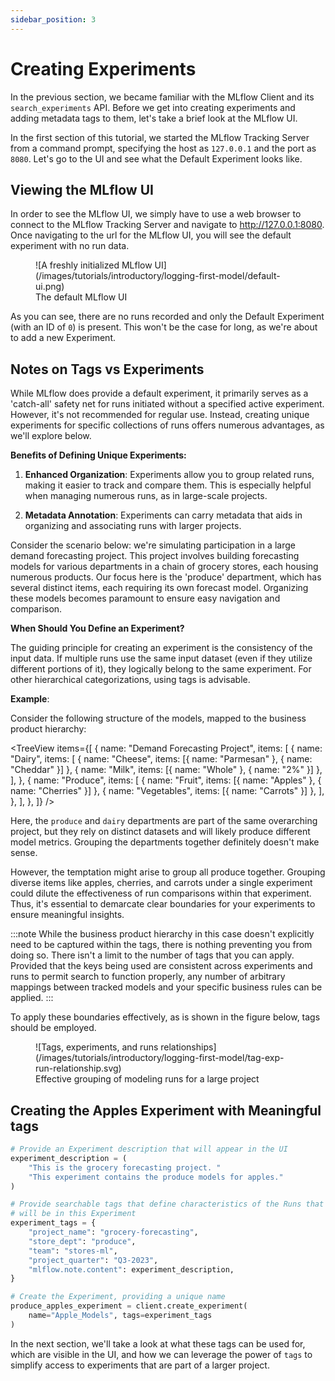 ```yaml
---
sidebar_position: 3
---
```



# Creating Experiments

In the previous section, we became familiar with the MLflow Client and its `search_experiments` API.
Before we get into creating experiments and adding metadata tags to them, let's take a brief look at the
MLflow UI.

In the first section of this tutorial, we started the MLflow Tracking Server from a command prompt, specifying the
host as `127.0.0.1` and the port as `8080`. Let's go to the UI and see what the Default Experiment looks like.

## Viewing the MLflow UI

In order to see the MLflow UI, we simply have to use a web browser to connect to the MLflow Tracking Server and navigate to http://127.0.0.1:8080.
Once navigating to the url for the MLflow UI, you will see the default experiment with no run data.

<figure style={{ width: "95%", textAlign: "center", margin: 0 }}>
  ![A freshly initialized MLflow UI](/images/tutorials/introductory/logging-first-model/default-ui.png)
  <figcaption>The default MLflow UI</figcaption>
</figure>

As you can see, there are no runs recorded and only the Default Experiment (with an ID of `0`) is present.
This won't be the case for long, as we're about to add a new Experiment.

## Notes on Tags vs Experiments

While MLflow does provide a default experiment, it primarily serves as a 'catch-all' safety net for
runs initiated without a specified active experiment. However, it's not recommended for regular use.
Instead, creating unique experiments for specific collections of runs offers numerous advantages,
as we'll explore below.

**Benefits of Defining Unique Experiments:**

1. **Enhanced Organization**: Experiments allow you to group related runs, making it easier to track
   and compare them. This is especially helpful when managing numerous runs, as in large-scale projects.

2. **Metadata Annotation**: Experiments can carry metadata that aids in organizing and associating
   runs with larger projects.

Consider the scenario below: we're simulating participation in a large demand forecasting project.
This project involves building forecasting models for various departments in a chain of grocery
stores, each housing numerous products. Our focus here is the 'produce' department, which has several
distinct items, each requiring its own forecast model. Organizing these models becomes paramount
to ensure easy navigation and comparison.

**When Should You Define an Experiment?**

The guiding principle for creating an experiment is the consistency of the input data. If multiple
runs use the same input dataset (even if they utilize different portions of it), they logically belong
to the same experiment. For other hierarchical categorizations, using tags is advisable.

**Example**:

Consider the following structure of the models, mapped to the business product hierarchy:

<TreeView
  items={[
    {
      name: "Demand Forecasting Project",
      items: [
        {
          name: "Dairy",
          items: [
            { name: "Cheese", items: [{ name: "Parmesan" }, { name: "Cheddar" }] },
            { name: "Milk", items: [{ name: "Whole" }, { name: "2%" }] },
          ],
        },
        {
          name: "Produce",
          items: [
            { name: "Fruit", items: [{ name: "Apples" }, { name: "Cherries" }] },
            { name: "Vegetables", items: [{ name: "Carrots" }] },
          ],
        },
      ],
    },
  ]}
/>

Here, the `produce` and `dairy` departments are part of the same overarching project, but they rely
on distinct datasets and will likely produce different model metrics. Grouping the departments together
definitely doesn't make sense.

However, the temptation might arise to group all produce together. Grouping diverse items like apples,
cherries, and carrots under a single experiment could dilute the effectiveness of run comparisons
within that experiment. Thus, it's essential to demarcate clear boundaries for your experiments
to ensure meaningful insights.

:::note
While the business product hierarchy in this case doesn't explicitly need to be captured within
the tags, there is nothing preventing you from doing so. There isn't a limit to the number of tags
that you can apply. Provided that the keys being used are consistent across experiments and runs to
permit search to function properly, any number of arbitrary mappings between tracked models and your
specific business rules can be applied.
:::

To apply these boundaries effectively, as is shown in the figure below, tags should be employed.

<figure className="center-div" style={{ width: "70%", textAlign: "center" }}>
  ![Tags, experiments, and runs relationships](/images/tutorials/introductory/logging-first-model/tag-exp-run-relationship.svg)
  <figcaption>Effective grouping of modeling runs for a large project</figcaption>
</figure>

## Creating the Apples Experiment with Meaningful tags

```python
# Provide an Experiment description that will appear in the UI
experiment_description = (
    "This is the grocery forecasting project. "
    "This experiment contains the produce models for apples."
)

# Provide searchable tags that define characteristics of the Runs that
# will be in this Experiment
experiment_tags = {
    "project_name": "grocery-forecasting",
    "store_dept": "produce",
    "team": "stores-ml",
    "project_quarter": "Q3-2023",
    "mlflow.note.content": experiment_description,
}

# Create the Experiment, providing a unique name
produce_apples_experiment = client.create_experiment(
    name="Apple_Models", tags=experiment_tags
)
```

In the next section, we'll take a look at what these tags can be used for, which are visible in the UI,
and how we can leverage the power of `tags` to simplify access to experiments that are part of a
larger project.
